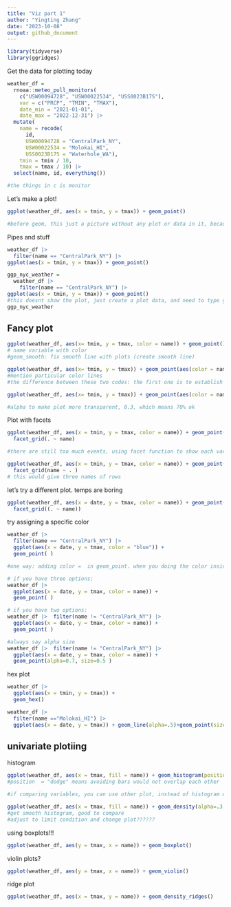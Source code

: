 ```yaml
---
title: "Viz part 1"
author: "Yingting Zhang"
date: "2023-10-08"
output: github_document
---
```


```r
library(tidyverse)
library(ggridges)
```




Get the data for plotting today
```r
weather_df = 
  rnoaa::meteo_pull_monitors(
    c("USW00094728", "USW00022534", "USS0023B17S"),
    var = c("PRCP", "TMIN", "TMAX"), 
    date_min = "2021-01-01",
    date_max = "2022-12-31") |>
  mutate(
    name = recode(
      id, 
      USW00094728 = "CentralPark_NY", 
      USW00022534 = "Molokai_HI",
      USS0023B17S = "Waterhole_WA"),
    tmin = tmin / 10,
    tmax = tmax / 10) |>
  select(name, id, everything())

#the things in c is monitor
```

Let's make a plot!

```r
ggplot(weather_df, aes(x = tmin, y = tmax)) + geom_point()

#before geom, this just a picture without any plot or data in it, because we dont show what types of plot we want
```

Pipes and stuff

```r
weather_df |> 
  filter(name == "CentralPark_NY") |> 
ggplot(aes(x = tmin, y = tmax)) + geom_point()
```

```r
ggp_nyc_weather = 
  weather_df |> 
    filter(name == "CentralPark_NY") |> 
ggplot(aes(x = tmin, y = tmax)) + geom_point()
#this doesnt show the plot, just create a plot data, and need to type ggp_nyc_weather to show the plot
ggp_nyc_weather
```


## Fancy plot
```r
ggplot(weather_df, aes(x= tmin, y = tmax, color = name)) + geom_point() + geom_smooth()
# name variable with color
#geom_smooth: fix smooth line with plots (create smooth line)
```

```r
ggplot(weather_df, aes(x= tmin, y = tmax)) + geom_point(aes(color = name)) + geom_smooth()
#mention particular color lines
#the difference between these two codes: the first one is to establish smooth lines everywhere in plots, both to the points and the scatter plot geometry that was making and to the smooth curve that was going through it (have three separate lines with three separate colors). the second one, only the points are being highlighted by color and the smooth is not


```


```r
ggplot(weather_df, aes(x= tmin, y = tmax)) + geom_point(aes(color = name) , alpha = 0.3) + geom_smooth(se = FALSE)

#alpha to make plot more transparent, 0.3, which means 70% ok
```

Plot with facets

```r
ggplot(weather_df, aes(x = tmin, y = tmax, color = name)) + geom_point(alpha = 0.3) + geom_smooth() +
  facet_grid(. ~ name)

#there are still too much events, using facet function to show each variable events, using "."to say 'put everything on this row' and ~ name means sepate name to each row (show name in each column)

ggplot(weather_df, aes(x = tmin, y = tmax, color = name)) + geom_point(alpha = 0.3) + geom_smooth() +
  facet_grid(name ~ . )
# this would give three names of rows

```


let's try a different plot. temps are boring

```r
ggplot(weather_df, aes(x = date, y = tmax, color = name)) + geom_point(aes(size = prcp), alpha=0.3) + geom_smooth() +
  facet_grid((. ~ name))
```

try assigning a specific color

```r
weather_df |> 
  filter(name == "CentralPark_NY") |> 
  ggplot(aes(x = date, y = tmax, color = "blue")) +
  geom_point( )

#one way: adding color =  in geom_point. when you doing the color inside ggplot, this would not do that as you are taking variable in the dataset and mapping them on colors(be careful for this)

# if you have three options:
weather_df |> 
  ggplot(aes(x = date, y = tmax, color = name)) +
  geom_point( )

# if you have two options:
weather_df |>  filter(name != "CentralPark_NY") |>
  ggplot(aes(x = date, y = tmax, color = name)) +
  geom_point( )

#always say alpha size
weather_df |>  filter(name != "CentralPark_NY") |>
  ggplot(aes(x = date, y = tmax, color = name)) +
  geom_point(alpha=0.7, size=0.5 )
```



hex plot
```r
weather_df |> 
  ggplot(aes(x = tmin, y = tmax)) +
  geom_hex()


```

```r
weather_df |> 
  filter(name =="Molokai_HI") |> 
  ggplot(aes(x = date, y = tmax)) + geom_line(alpha=.5)+geom_point(size=0.5)
```



## univariate plotiing

histogram

```r
ggplot(weather_df, aes(x = tmax, fill = name)) + geom_histogram(position  = "dodge" )
#position  = "dodge" means avoiding bars would not overlap each other

#if comparing variables, you can use other plot, instead of histogram which is hard to see

ggplot(weather_df, aes(x = tmax, fill = name)) + geom_density(alpha=.3, adjust=.5)
#get smooth histogram, good to compare
#adjust to limit condition and change plot??????
```

using boxplots!!!

```r
ggplot(weather_df, aes(y = tmax, x = name)) + geom_boxplot()
```


violin plots?
```r
ggplot(weather_df, aes(y = tmax, x = name)) + geom_violin()
```

ridge plot

```r
ggplot(weather_df, aes(x = tmax, y = name)) + geom_density_ridges()
```



